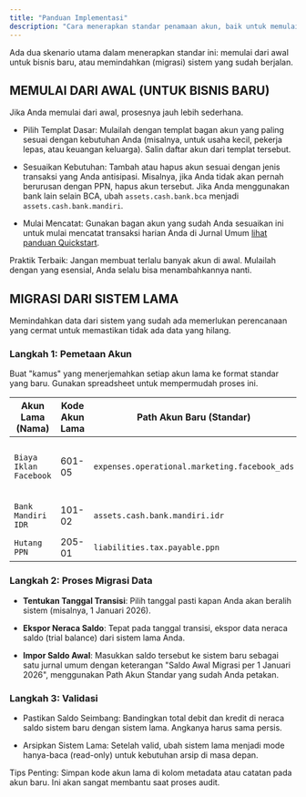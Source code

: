 ```yaml
---
title: "Panduan Implementasi" 
description: "Cara menerapkan standar penamaan akun, baik untuk memulai dari awal maupun migrasi dari sistem lama."
---
```

Ada dua skenario utama dalam menerapkan standar ini: memulai dari awal untuk bisnis baru, atau memindahkan (migrasi) sistem yang sudah berjalan.

## MEMULAI DARI AWAL (UNTUK BISNIS BARU)

Jika Anda memulai dari awal, prosesnya jauh lebih sederhana.

- Pilih Templat Dasar: Mulailah dengan templat bagan akun yang paling sesuai dengan kebutuhan Anda (misalnya, untuk usaha kecil, pekerja lepas, atau keuangan keluarga). Salin daftar akun dari templat tersebut.

- Sesuaikan Kebutuhan: Tambah atau hapus akun sesuai dengan jenis transaksi yang Anda antisipasi. Misalnya, jika Anda tidak akan pernah berurusan dengan PPN, hapus akun tersebut. Jika Anda menggunakan bank lain selain BCA, ubah `assets.cash.bank.bca` menjadi `assets.cash.bank.mandiri`.

- Mulai Mencatat: Gunakan bagan akun yang sudah Anda sesuaikan ini untuk mulai mencatat transaksi harian Anda di Jurnal Umum [lihat panduan Quickstart](/get-started/quickstart).

<Warning>Praktik Terbaik: Jangan membuat terlalu banyak akun di awal. Mulailah dengan yang esensial, Anda selalu bisa menambahkannya nanti.</Warning>

## MIGRASI DARI SISTEM LAMA

Memindahkan data dari sistem yang sudah ada memerlukan perencanaan yang cermat untuk memastikan tidak ada data yang hilang.

### Langkah 1: Pemetaan Akun
Buat "kamus" yang menerjemahkan setiap akun lama ke format standar yang baru. Gunakan spreadsheet untuk mempermudah proses ini.

| Akun Lama (Nama) | Kode Akun Lama | Path Akun Baru (Standar) | Catatan |
| --- | --- | --- | --- |
| `Biaya Iklan Facebook` | 601-05 | `expenses.operational.marketing.facebook_ads` | Gabungkan semua biaya media sosial |
| `Bank Mandiri IDR` | 101-02 | `assets.cash.bank.mandiri.idr` | Tambahkan sufiks mata uang |
| `Hutang PPN` | 205-01 | `liabilities.tax.payable.ppn` | Sesuai standar |


### Langkah 2: Proses Migrasi Data

- **Tentukan Tanggal Transisi**: Pilih tanggal pasti kapan Anda akan beralih sistem (misalnya, 1 Januari 2026).

- **Ekspor Neraca Saldo**: Tepat pada tanggal transisi, ekspor data neraca saldo (trial balance) dari sistem lama Anda.

- **Impor Saldo Awal**: Masukkan saldo tersebut ke sistem baru sebagai satu jurnal umum dengan keterangan "Saldo Awal Migrasi per 1 Januari 2026", menggunakan Path Akun Standar yang sudah Anda petakan.

### Langkah 3: Validasi

- Pastikan Saldo Seimbang: Bandingkan total debit dan kredit di neraca saldo sistem baru dengan sistem lama. Angkanya harus sama persis.

- Arsipkan Sistem Lama: Setelah valid, ubah sistem lama menjadi mode hanya-baca (read-only) untuk kebutuhan arsip di masa depan.

<Note>Tips Penting: Simpan kode akun lama di kolom metadata atau catatan pada akun baru. Ini akan sangat membantu saat proses audit.</Note>